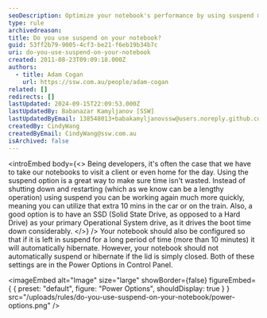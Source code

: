 ```yaml
---
seoDescription: Optimize your notebook's performance by using suspend mode to quickly resume work after a pause.
type: rule
archivedreason:
title: Do you use suspend on your notebook?
guid: 53ff2b79-9005-4cf3-be21-f6eb19b34b7c
uri: do-you-use-suspend-on-your-notebook
created: 2011-08-23T09:09:18.000Z
authors:
  - title: Adam Cogan
    url: https://ssw.com.au/people/adam-cogan
related: []
redirects: []
lastUpdated: 2024-09-15T22:09:53.000Z
lastUpdatedBy: Babanazar Kamyljanov [SSW]
lastUpdatedByEmail: 138548013+babakamyljanovssw@users.noreply.github.com
createdBy: CindyWang
createdByEmail: CindyWang@ssw.com.au
isArchived: false
---
```


<introEmbed
  body={<>
Being developers, it's often the case that we have to take our notebooks to visit a client or even home for the day. Using the suspend option is a great way to make sure time isn't wasted. Instead of shutting down and restarting (which as we know can be a lengthy operation) using suspend you can be working again much more quickly, meaning you can utilize that extra 10 mins in the car or on the train. Also, a good option is to have an SSD (Solid State Drive, as opposed to a Hard Drive) as your primary Operational System drive, as it drives the boot time down considerably.
  </>}
/>
Your notebook should also be configured so that if it is left in suspend for a long period of time (more than 10 minutes) it will automatically hibernate. However, your notebook should not automatically suspend or hibernate if the lid is simply closed. Both of these settings are in the Power Options in Control Panel.


<imageEmbed
  alt="Image"
  size="large"
  showBorder={false}
  figureEmbed={ {
    preset: "default",
    figure: "Power Options",
    shouldDisplay: true
  } }
  src="/uploads/rules/do-you-use-suspend-on-your-notebook/power-options.png"
/>
